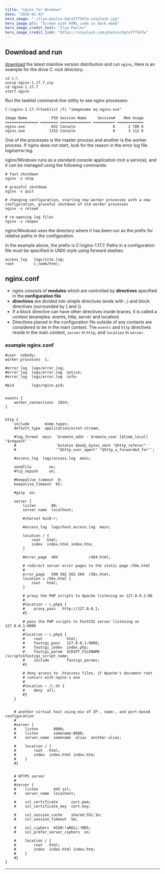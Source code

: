 ```yaml
---
title: "nginx for Windows"
date: "2020-01-03"
hero_image: "./ilya-pavlov-OqtafYT5kTw-unsplash.jpg"
hero_image_alt: "Screen with HTML code in dark mode"
hero_image_credit_text: "Ilya Pavlov"
hero_image_credit_link: "https://unsplash.com/photos/OqtafYT5kTw"
---
```


Download and run
----------------

[download](http://nginx.org/en/download.html) the latest mainline version distribution and run `nginx`, Here is an example for the drive C: root directory:

    cd c:\
    unzip nginx-1.17.7.zip
    cd nginx-1.17.7
    start nginx

Run the tasklist command-line utility to see nginx processes:

    C:\nginx-1.17.7>tasklist /fi "imagename eq nginx.exe"
    
    Image Name           PID Session Name     Session#    Mem Usage
    =============== ======== ============== ========== ============
    nginx.exe            652 Console                 0      2 780 K
    nginx.exe           1332 Console                 0      3 112 K

One of the processes is the master process and another is the worker process. If nginx does not start, look for the reason in the error log file logs\\error.log.

nginx/Windows runs as a standard console application (not a service), and it can be managed using the following commands:

    # fast shutdown
    nginx -s stop
    
    # graceful shutdown
    nginx -s quit
    
    # changing configuration, starting new worker processes with a new configuration, graceful shutdown of old worker processes
    nginx -s reload
    
    # re-opening log files
    nginx -s reopen

nginx/Windows uses the directory where it has been run as the prefix for relative paths in the configuration.

In the example above, the prefix is C:\\nginx-1.17.7. Paths in a configuration file must be specified in UNIX-style using forward slashes:

    access_log   logs/site.log;
    root         C:/web/html;

nginx.conf
----------

*   nginx consists of **modules** which are controlled by **directives** specified in the **configuration file**
*   **directives** are divided into simple directives (ends with `;`) and block directives (surrounded by { and }).
*   If a block directive can have other directives inside braces, it is called a context (examples: events, http, server and location)
*   Directives placed in the configuration file outside of any contexts are considered to be in the main context. The `events` and `http` directives reside in the main context, `server` in `http`, and `location` in `server`.

### example nginx.conf

    #user  nobody;
    worker_processes  1;
    
    #error_log  logs/error.log;
    #error_log  logs/error.log  notice;
    #error_log  logs/error.log  info;
    
    #pid        logs/nginx.pid;
    
    
    events {
        worker_connections  1024;
    }
    
    
    http {
        include       mime.types;
        default_type  application/octet-stream;
    
        #log_format  main  '$remote_addr - $remote_user [$time_local] "$request" '
        #                  '$status $body_bytes_sent "$http_referer" '
        #                  '"$http_user_agent" "$http_x_forwarded_for"';
    
        #access_log  logs/access.log  main;
    
        sendfile        on;
        #tcp_nopush     on;
    
        #keepalive_timeout  0;
        keepalive_timeout  65;
    
        #gzip  on;
    
        server {
            listen       80;
            server_name  localhost;
    
            #charset koi8-r;
    
            #access_log  logs/host.access.log  main;
    
            location / {
                root   html;
                index  index.html index.htm;
            }
    
            #error_page  404              /404.html;
    
            # redirect server error pages to the static page /50x.html
            #
            error_page   500 502 503 504  /50x.html;
            location = /50x.html {
                root   html;
            }
    
            # proxy the PHP scripts to Apache listening on 127.0.0.1:80
            #
            #location ~ \.php$ {
            #    proxy_pass   http://127.0.0.1;
            #}
    
            # pass the PHP scripts to FastCGI server listening on 127.0.0.1:9000
            #
            #location ~ \.php$ {
            #    root           html;
            #    fastcgi_pass   127.0.0.1:9000;
            #    fastcgi_index  index.php;
            #    fastcgi_param  SCRIPT_FILENAME  /scripts$fastcgi_script_name;
            #    include        fastcgi_params;
            #}
    
            # deny access to .htaccess files, if Apache's document root
            # concurs with nginx's one
            #
            #location ~ /\.ht {
            #    deny  all;
            #}
        }
    
    
        # another virtual host using mix of IP-, name-, and port-based configuration
        #
        #server {
        #    listen       8000;
        #    listen       somename:8080;
        #    server_name  somename  alias  another.alias;
    
        #    location / {
        #        root   html;
        #        index  index.html index.htm;
        #    }
        #}
    
    
        # HTTPS server
        #
        #server {
        #    listen       443 ssl;
        #    server_name  localhost;
    
        #    ssl_certificate      cert.pem;
        #    ssl_certificate_key  cert.key;
    
        #    ssl_session_cache    shared:SSL:1m;
        #    ssl_session_timeout  5m;
    
        #    ssl_ciphers  HIGH:!aNULL:!MD5;
        #    ssl_prefer_server_ciphers  on;
    
        #    location / {
        #        root   html;
        #        index  index.html index.htm;
        #    }
        #}
    }

* * *
